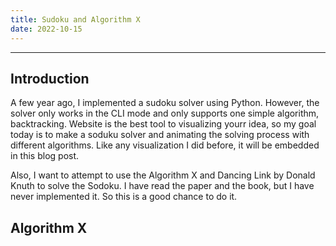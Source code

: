 ```yaml
---
title: Sudoku and Algorithm X
date: 2022-10-15
---
```



<MobileWrapper>
  <SudokuSolver client:visible />
</MobileWrapper>

---

## Introduction

A few year ago, I implemented a sudoku solver using Python. 
However, the solver only works in the CLI mode and only supports one simple algorithm, backtracking.
Website is the best tool to visualizing yourr idea, so my goal today is to make a soduku solver
and animating the solving process with different algorithms. Like any visualization I did before, 
it will be embedded in this blog post.

Also, I want to attempt to use the Algorithm X and Dancing Link by Donald Knuth to solve the Sodoku. 
I have read the paper and the book, but I have never implemented it. So this is a good chance to
do it.

## Algorithm X

